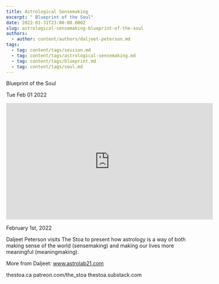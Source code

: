 ```yaml
---
title: Astrological Sensemaking
excerpt: " Blueprint of the Soul"
date: 2022-01-31T23:00:00.000Z
slug: astrological-sensemaking-blueprint-of-the-soul
authors:
  - author: content/authors/daljeet-peterson.md
tags:
  - tag: content/tags/session.md
  - tag: content/tags/astrological-sensemaking.md
  - tag: content/tags/blueprint.md
  - tag: content/tags/soul.md
---
```




 Blueprint of the Soul

Tue Feb 01 2022

<iframe width="560" height="315" src="https://www.youtube.com/embed/YSlDuKoSLgA" title="Astrological Sensemaking: Blueprint of the Soul w/ Daljeet Peterson" frameborder="0" allow="accelerometer; autoplay; clipboard-write; encrypted-media; gyroscope; picture-in-picture" allowfullscreen ></iframe>

February 1st, 2022

Daljeet Peterson visits The Stoa to present how astrology is a way of both making sense of the world (sensemaking) and making our lives more meaningful (meaningmaking).

More from Daljeet: www.astrolab21.com 

thestoa.ca
patreon.com/the_stoa
thestoa.substack.com


